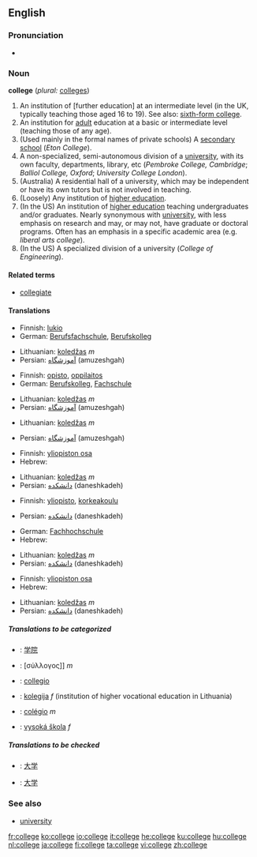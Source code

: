 {{see|collège}}

==English==

===Pronunciation===
*{{audio|en-us-college.ogg|Audio (US)}}

===Noun===
'''college''' (''plural:'' [[colleges]])
# An institution of [further education] at an intermediate level (in the UK, typically teaching those aged 16 to 19).  See also: [[sixth-form college]].
# An institution for [[adult]] education at a basic or intermediate level (teaching those of any age).
# (Used mainly in the formal names of private schools) A [[secondary school]] (''Eton College'').
# A non-specialized, semi-autonomous division of a [[university]], with its own faculty, departments, library, etc (''Pembroke College, Cambridge''; ''Balliol College, Oxford''; ''University College London'').
# (Australia) A residential hall of a university, which may be independent or have its own tutors but is not involved in teaching.
# (Loosely) Any institution of [[higher education]].
# (In the US) An institution of [[higher education]] teaching undergraduates and/or graduates.  Nearly synonymous with [[university]], with less emphasis on research and may, or may not, have graduate or doctoral programs.  Often has an emphasis in a specific academic area (e.g. ''liberal arts college'').  
# (In the US) A specialized division of a university (''College of Engineering'').

====Related terms====
*[[collegiate]]

====Translations====
{{trans-top|An institution of [further education] at an intermediate level}}
*Finnish: [[lukio]]
*German: [[Berufsfachschule]], [[Berufskolleg]]
{{trans-mid}}
*Lithuanian: [[koledžas]] ''m''
*Persian: [[آموزشگاه]] (amuzeshgah)
{{trans-bottom}}

{{trans-top|An institution for adult education at a basic or intermediate level}}
*Finnish: [[opisto]], [[oppilaitos]]
*German: [[Berufskolleg]], [[Fachschule]]
{{trans-mid}}
*Lithuanian: [[koledžas]] ''m''
*Persian: [[آموزشگاه]] (amuzeshgah)
{{trans-bottom}}

{{trans-top|(Used mainly in the formal names of private schools) A secondary school}}
*Lithuanian: [[koledžas]] ''m''
{{trans-mid}}
*Persian: [[آموزشگاه]] (amuzeshgah)
{{trans-bottom}}

{{trans-top|A non-specialized, semi-autonomous division of a university, with its own faculty, departments, library, etc}}
*Finnish: [[yliopiston osa]]
*Hebrew: {{he-translation|מכללה|mikhlalá}} {{f}}
{{trans-mid}}
*Lithuanian: [[koledžas]] ''m''
*Persian: [[دانشكده]] (daneshkadeh)
{{trans-bottom}}

{{trans-top|A residential hall of a university, which may be independent or have its own tutors but is not involved in teaching}}
*Finnish: [[yliopisto]], [[korkeakoulu]]
{{trans-mid}}
*Persian: [[دانشكده]] (daneshkadeh)
{{trans-bottom}}

{{trans-top|Any institution of higher education}}
*German: [[Fachhochschule]]
*Hebrew: {{he-translation|מכללה|mikhlalá}} {{f}}
{{trans-mid}}
*Lithuanian: [[koledžas]] ''m''
*Persian: [[دانشكده]] (daneshkadeh)
{{trans-bottom}}

{{trans-top|An institution of higher education teaching undergraduates and/or graduates}}
*Finnish: [[yliopiston osa]]
*Hebrew: {{he-translation|מכללה|mikhlalá}} {{f}}
{{trans-mid}}
*Lithuanian: [[koledžas]] ''m''
*Persian: [[دانشكده]] (daneshkadeh)
{{trans-bottom}}

{{trans-top|A specialized division of a university}}
{{trans-mid}}
{{trans-bottom}}

=====Translations to be categorized=====
{{checktrans}}
{{top}}
*{{ttbc|Chinese}}: [[学院]]
*{{ttbc|Greek}}: [σύλλογος]] ''m''
*{{ttbc|Interlingua}}: [[collegio]]
{{mid}}
*{{ttbc|Lithuanian}}: [[kolegija]] ''f'' (institution of higher vocational education in Lithuania)
*{{ttbc|Portuguese}}: [[colégio]] ''m''
*{{ttbc|Slovak}}: [[vysoká škola]] ''f''
{{bottom}}

=====Translations to be checked=====
{{checktrans}}
{{top}}
*{{ttbc|Chinese}}: [[大学]]
*{{ttbc|Japanese}}: [[大学]]
{{bottom}}

===See also===
*[[university]]

[[fr:college]]
[[ko:college]]
[[io:college]]
[[it:college]]
[[he:college]]
[[ku:college]]
[[hu:college]]
[[nl:college]]
[[ja:college]]
[[fi:college]]
[[ta:college]]
[[vi:college]]
[[zh:college]]